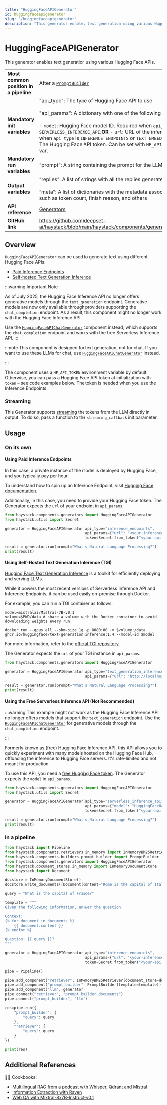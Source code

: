 ```yaml
---
title: "HuggingFaceAPIGenerator"
id: huggingfaceapigenerator
slug: "/huggingfaceapigenerator"
description: "This generator enables text generation using various Hugging Face APIs."
---
```


# HuggingFaceAPIGenerator

This generator enables text generation using various Hugging Face APIs.

|  |  |
| --- | --- |
| **Most common position in a pipeline** | After a [`PromptBuilder`](../builders/promptbuilder.mdx)  |
| **Mandatory init variables** | "api_type": The type of Hugging Face API to use  <br /> <br />"api_params": A dictionary with one of the following keys:  <br /> <br />- `model`: Hugging Face model ID. Required when `api_type` is `SERVERLESS_INFERENCE_API`.**OR** - `url`: URL of the inference endpoint. Required when `api_type` is `INFERENCE_ENDPOINTS` or `TEXT_EMBEDDINGS_INFERENCE`."token": The Hugging Face API token. Can be set with `HF_API_TOKEN` or `HF_TOKEN` env var. |
| **Mandatory run variables** | “prompt”: A string containing the prompt for the LLM |
| **Output variables** | “replies”: A list of strings with all the replies generated by the LLM  <br /> <br />”meta”: A list of dictionaries with the metadata associated with each reply, such as token count, finish reason, and others |
| **API reference** | [Generators](/reference/generators-api) |
| **GitHub link** | https://github.com/deepset-ai/haystack/blob/main/haystack/components/generators/hugging_face_api.py |

## Overview

`HuggingFaceAPIGenerator` can be used to generate text using different Hugging Face APIs:

- [Paid Inference Endpoints](https://huggingface.co/inference-endpoints)
- [Self-hosted Text Generation Inference](https://github.com/huggingface/text-generation-inference)

:::warning
Important Note

As of July 2025, the Hugging Face Inference API no longer offers generative models through the `text_generation` endpoint. Generative models are now only available through providers supporting the `chat_completion` endpoint. As a result, this component might no longer work with the Hugging Face Inference API.

Use the [`HuggingFaceAPIChatGenerator`](huggingfaceapichatgenerator.mdx) component instead, which supports the `chat_completion` endpoint and works with the free Serverless Inference API.
:::

:::note
This component is designed for text generation, not for chat. If you want to use these LLMs for chat, use [`HuggingFaceAPIChatGenerator`](huggingfaceapichatgenerator.mdx) instead.

:::

The component uses a `HF_API_TOKEN` environment variable by default. Otherwise, you can pass a Hugging Face API token at initialization with `token` – see code examples below.
The token is needed when you use the Inference Endpoints.

### Streaming

This Generator supports [streaming](guides-to-generators/choosing-the-right-generator.mdx#streaming-support) the tokens from the LLM directly in output. To do so, pass a function to the `streaming_callback` init parameter.

## Usage

### On its own

#### Using Paid Inference Endpoints

In this case, a private instance of the model is deployed by Hugging Face, and you typically pay per hour.

To understand how to spin up an Inference Endpoint, visit [Hugging Face documentation](https://huggingface.co/inference-endpoints/dedicated).

Additionally, in this case, you need to provide your Hugging Face token.
The Generator expects the `url` of your endpoint in `api_params`.

```python
from haystack.components.generators import HuggingFaceAPIGenerator
from haystack.utils import Secret

generator = HuggingFaceAPIGenerator(api_type="inference_endpoints",
                                    api_params={"url": "<your-inference-endpoint-url>"},
                                    token=Secret.from_token("<your-api-key>"))

result = generator.run(prompt="What's Natural Language Processing?")
print(result)
```

#### Using Self-Hosted Text Generation Inference (TGI)

[Hugging Face Text Generation Inference](https://github.com/huggingface/text-generation-inference) is a toolkit for efficiently deploying and serving LLMs.

While it powers the most recent versions of Serverless Inference API and Inference Endpoints, it can be used easily on-premise through Docker.

For example, you can run a TGI container as follows:

```shell
model=mistralai/Mistral-7B-v0.1
volume=$PWD/data # share a volume with the Docker container to avoid downloading weights every run

docker run --gpus all --shm-size 1g -p 8080:80 -v $volume:/data ghcr.io/huggingface/text-generation-inference:1.4 --model-id $model
```

For more information, refer to the [official TGI repository](https://github.com/huggingface/text-generation-inference).

The Generator expects the `url` of your TGI instance in `api_params`.

```python
from haystack.components.generators import HuggingFaceAPIGenerator

generator = HuggingFaceAPIGenerator(api_type="text_generation_inference",
                                    api_params={"url": "http://localhost:8080"})

result = generator.run(prompt="What's Natural Language Processing?")
print(result)
```

#### Using the Free Serverless Inference API (Not Recommended)

:::warning
This example might not work as the Hugging Face Inference API no longer offers models that support the `text_generation` endpoint. Use the [`HuggingFaceAPIChatGenerator`](huggingfaceapichatgenerator.mdx) for generative models through the `chat_completion` endpoint.

:::

Formerly known as (free) Hugging Face Inference API, this API allows you to quickly experiment with many models hosted on the Hugging Face Hub, offloading the inference to Hugging Face servers. It's rate-limited and not meant for production.

To use this API, you need a [free Hugging Face token](https://huggingface.co/settings/tokens).
The Generator expects the `model` in `api_params`.

```python
from haystack.components.generators import HuggingFaceAPIGenerator
from haystack.utils import Secret

generator = HuggingFaceAPIGenerator(api_type="serverless_inference_api",
                                    api_params={"model": "HuggingFaceH4/zephyr-7b-beta"},
                                    token=Secret.from_token("<your-api-key>"))

result = generator.run(prompt="What's Natural Language Processing?")
print(result)
```

### In a pipeline

```python
from haystack import Pipeline
from haystack.components.retrievers.in_memory import InMemoryBM25Retriever
from haystack.components.builders.prompt_builder import PromptBuilder
from haystack.components.generators import HuggingFaceAPIGenerator
from haystack.document_stores.in_memory import InMemoryDocumentStore
from haystack import Document

docstore = InMemoryDocumentStore()
docstore.write_documents([Document(content="Rome is the capital of Italy"), Document(content="Paris is the capital of France")])

query = "What is the capital of France?"

template = """
Given the following information, answer the question.

Context:
{% for document in documents %}
    {{ document.content }}
{% endfor %}

Question: {{ query }}?
"""

generator = HuggingFaceAPIGenerator(api_type="inference_endpoints",
                                    api_params={"url": "<your-inference-endpoint-url>"},
                                    token=Secret.from_token("<your-api-key>"))

pipe = Pipeline()

pipe.add_component("retriever", InMemoryBM25Retriever(document_store=docstore))
pipe.add_component("prompt_builder", PromptBuilder(template=template))
pipe.add_component("llm", generator)
pipe.connect("retriever", "prompt_builder.documents")
pipe.connect("prompt_builder", "llm")

res=pipe.run({
    "prompt_builder": {
        "query": query
    },
    "retriever": {
        "query": query
    }
})

print(res)
```

## Additional References

:cook: Cookbooks:

- [Multilingual RAG from a podcast with Whisper, Qdrant and Mistral](https://haystack.deepset.ai/cookbook/multilingual_rag_podcast)
- [Information Extraction with Raven](https://haystack.deepset.ai/cookbook/information_extraction_raven)
- [Web QA with Mixtral-8x7B-Instruct-v0.1](https://haystack.deepset.ai/cookbook/mixtral-8x7b-for-web-qa)
